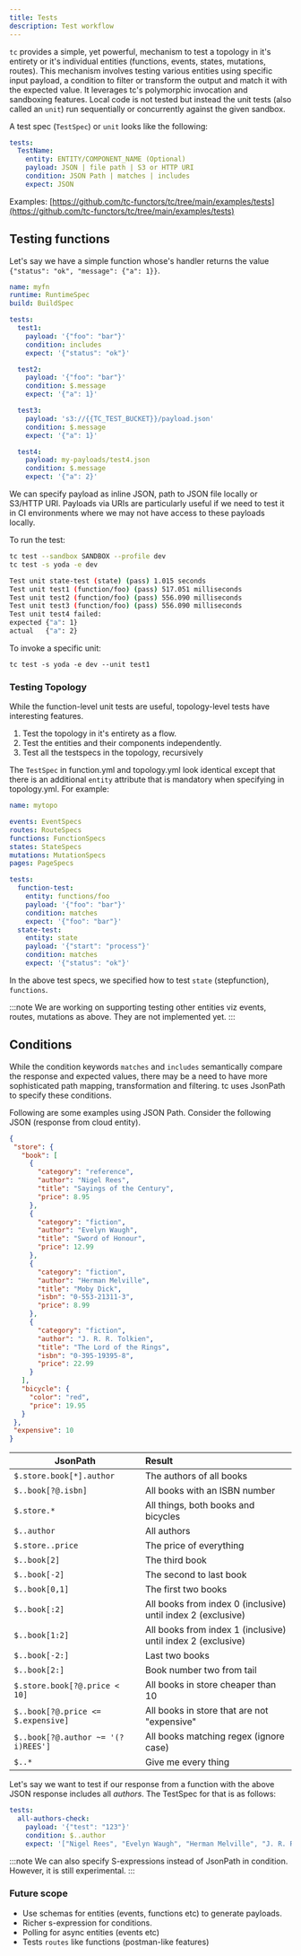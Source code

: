 ```yaml
---
title: Tests
description: Test workflow
---
```


`tc` provides a simple, yet powerful, mechanism to test a topology in it's entirety or it's individual entities (functions, events, states, mutations, routes). This mechanism involves testing various entities using specific input payload, a condition to filter or transform the output and match it with the expected value. It leverages tc's polymorphic invocation and sandboxing features.
Local code is not tested but instead the unit tests (also called an `unit`) run sequentially or concurrently against the given sandbox.

A test spec (`TestSpec`) or `unit` looks like the following:

```yaml
tests:
  TestName:
    entity: ENTITY/COMPONENT_NAME (Optional)
    payload: JSON | file path | S3 or HTTP URI
    condition: JSON Path | matches | includes
    expect: JSON
```

Examples: [https://github.com/tc-functors/tc/tree/main/examples/tests](https://github.com/tc-functors/tc/tree/main/examples/tests)

## Testing functions

Let's say we have a simple function whose's handler returns the value `{"status": "ok", "message": {"a": 1}}`.

```yaml title="function.yml"
name: myfn
runtime: RuntimeSpec
build: BuildSpec

tests:
  test1:
    payload: '{"foo": "bar"}'
    condition: includes
    expect: '{"status": "ok"}'

  test2:
    payload: '{"foo": "bar"}'
    condition: $.message
    expect: '{"a": 1}'

  test3:
    payload: 's3://{{TC_TEST_BUCKET}}/payload.json'
    condition: $.message
    expect: '{"a": 1}'

  test4:
    payload: my-payloads/test4.json
    condition: $.message
    expect: '{"a": 2}'

```
We can specify payload as inline JSON, path to JSON file locally or S3/HTTP URI. Payloads via URIs are particularly useful if we need to test it in CI environments where we may not have access to these payloads locally.


To run the test:

```sh
tc test --sandbox SANDBOX --profile dev
tc test -s yoda -e dev

Test unit state-test (state) (pass) 1.015 seconds
Test unit test1 (function/foo) (pass) 517.051 milliseconds
Test unit test2 (function/foo) (pass) 556.090 milliseconds
Test unit test3 (function/foo) (pass) 556.090 milliseconds
Test unit test4 failed:
expected {"a": 1}
actual   {"a": 2}
```

To invoke a specific unit:

```
tc test -s yoda -e dev --unit test1
```


### Testing Topology

While the function-level unit tests are useful, topology-level tests have interesting features.

1. Test the topology in it's entirety as a flow.
2. Test the entities and their components independently.
3. Test all the testspecs in the topology, recursively

The `TestSpec` in function.yml  and topology.yml look identical except that there is an additional `entity` attribute that is mandatory when specifying in topology.yml. For example:

```yaml title="topology.yml"
name: mytopo

events: EventSpecs
routes: RouteSpecs
functions: FunctionSpecs
states: StateSpecs
mutations: MutationSpecs
pages: PageSpecs

tests:
  function-test:
    entity: functions/foo
    payload: '{"foo": "bar"}'
    condition: matches
    expect: '{"foo": "bar"}'
  state-test:
    entity: state
    payload: '{"start": "process"}'
    condition: matches
    expect: '{"status": "ok"}'
```

In the above test specs, we specified how to test `state` (stepfunction), `functions`.

:::note
We are working on supporting testing other entities viz events, routes, mutations as above. They are not implemented yet.
:::

## Conditions

While the condition keywords `matches` and `includes` semantically compare the response and expected values, there may be a need to have more sophisticated path mapping, transformation and filtering. tc uses JsonPath to specify these conditions.

Following are some examples using JSON Path. Consider the following JSON (response from cloud entity).

```json
{
 "store": {
   "book": [
     {
       "category": "reference",
       "author": "Nigel Rees",
       "title": "Sayings of the Century",
       "price": 8.95
     },
     {
       "category": "fiction",
       "author": "Evelyn Waugh",
       "title": "Sword of Honour",
       "price": 12.99
     },
     {
       "category": "fiction",
       "author": "Herman Melville",
       "title": "Moby Dick",
       "isbn": "0-553-21311-3",
       "price": 8.99
     },
     {
       "category": "fiction",
       "author": "J. R. R. Tolkien",
       "title": "The Lord of the Rings",
       "isbn": "0-395-19395-8",
       "price": 22.99
     }
   ],
   "bicycle": {
     "color": "red",
     "price": 19.95
   }
 },
 "expensive": 10
}
```

| JsonPath                           | Result                                                       |
|------------------------------------|:-------------------------------------------------------------|
| `$.store.book[*].author`           | The authors of all books                                     |
| `$..book[?@.isbn]`                 | All books with an ISBN number                                |
| `$.store.*`                        | All things, both books and bicycles                          |
| `$..author`                        | All authors                                                  |
| `$.store..price`                   | The price of everything                                      |
| `$..book[2]`                       | The third book                                               |
| `$..book[-2]`                      | The second to last book                                      |
| `$..book[0,1]`                     | The first two books                                          |
| `$..book[:2]`                      | All books from index 0 (inclusive) until index 2 (exclusive) |
| `$..book[1:2]`                     | All books from index 1 (inclusive) until index 2 (exclusive) |
| `$..book[-2:]`                     | Last two books                                               |
| `$..book[2:]`                      | Book number two from tail                                    |
| `$.store.book[?@.price < 10]`      | All books in store cheaper than 10                           |
| `$..book[?@.price <= $.expensive]` | All books in store that are not "expensive"                  |
| `$..book[?@.author ~= '(?i)REES']` | All books matching regex (ignore case)                       |
| `$..*`                             | Give me every thing                                          |

Let's say we want to test if our response from a function with the above JSON response includes all _authors_. The TestSpec for that is as follows:

```yaml
tests:
  all-authors-check:
    payload: '{"test": "123"}'
    condition: $..author
    expect: '["Nigel Rees", "Evelyn Waugh", "Herman Melville", "J. R. R. Tolkien"]'

```

:::note
We can also specify S-expressions instead of JsonPath in condition. However, it is still experimental.
:::


### Future scope

- Use schemas for entities (events, functions etc) to generate payloads.
- Richer s-expression for conditions.
- Polling for async entities (events etc)
- Tests `routes` like functions (postman-like features)